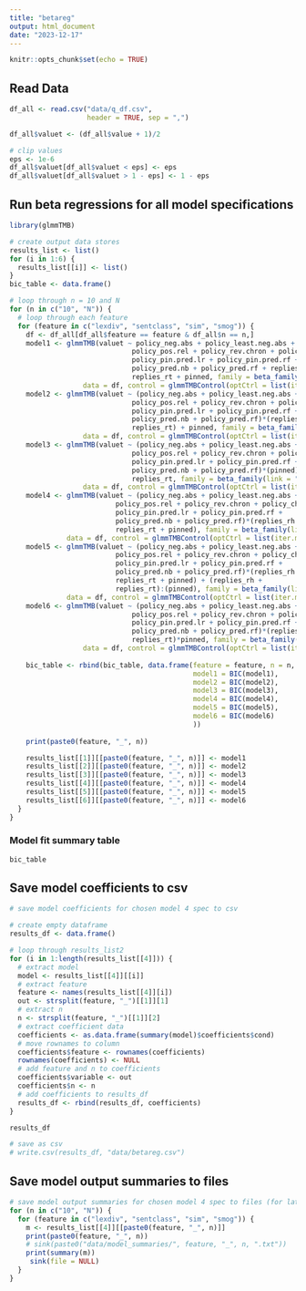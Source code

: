 ```yaml
---
title: "betareg"
output: html_document
date: "2023-12-17"
---
```


```r
knitr::opts_chunk$set(echo = TRUE)
```

## Read Data

```r
df_all <- read.csv("data/q_df.csv",
                   header = TRUE, sep = ",")

df_all$valuet <- (df_all$value + 1)/2

# clip values
eps <- 1e-6
df_all$valuet[df_all$valuet < eps] <- eps
df_all$valuet[df_all$valuet > 1 - eps] <- 1 - eps

```

## Run beta regressions for all model specifications


```r
library(glmmTMB)

# create output data stores
results_list <- list()
for (i in 1:6) {
  results_list[[i]] <- list()
}
bic_table <- data.frame()

# loop through n = 10 and N
for (n in c("10", "N")) {
  # loop through each feature
  for (feature in c("lexdiv", "sentclass", "sim", "smog")) {
    df <- df_all[df_all$feature == feature & df_all$n == n,]
    model1 <- glmmTMB(valuet ~ policy_neg.abs + policy_least.neg.abs + policy_pos.abs +   
                              policy_pos.rel + policy_rev.chron + policy_chron +
                              policy_pin.pred.lr + policy_pin.pred.rf + 
                              policy_pred.nb + policy_pred.rf + replies_rh +
                              replies_rt + pinned, family = beta_family(link = "logit"),
                  data = df, control = glmmTMBControl(optCtrl = list(iter.max = 10000, eval.max = 10000)))    
    model2 <- glmmTMB(valuet ~ (policy_neg.abs + policy_least.neg.abs + policy_pos.abs +   
                              policy_pos.rel + policy_rev.chron + policy_chron +
                              policy_pin.pred.lr + policy_pin.pred.rf + 
                              policy_pred.nb + policy_pred.rf)*(replies_rh +
                              replies_rt) + pinned, family = beta_family(link = "logit"),
                  data = df, control = glmmTMBControl(optCtrl = list(iter.max = 10000, eval.max = 10000)))    
    model3 <- glmmTMB(valuet ~ (policy_neg.abs + policy_least.neg.abs + policy_pos.abs +   
                              policy_pos.rel + policy_rev.chron + policy_chron +
                              policy_pin.pred.lr + policy_pin.pred.rf + 
                              policy_pred.nb + policy_pred.rf)*(pinned) + replies_rh +
                              replies_rt, family = beta_family(link = "logit"),
                  data = df, control = glmmTMBControl(optCtrl = list(iter.max = 10000, eval.max = 10000)))
    model4 <- glmmTMB(valuet ~ (policy_neg.abs + policy_least.neg.abs + policy_pos.abs +   
                          policy_pos.rel + policy_rev.chron + policy_chron +
                          policy_pin.pred.lr + policy_pin.pred.rf + 
                          policy_pred.nb + policy_pred.rf)*(replies_rh +
                          replies_rt + pinned), family = beta_family(link = "logit"),
              data = df, control = glmmTMBControl(optCtrl = list(iter.max = 10000, eval.max = 10000))) 
    model5 <- glmmTMB(valuet ~ (policy_neg.abs + policy_least.neg.abs + policy_pos.abs +   
                          policy_pos.rel + policy_rev.chron + policy_chron +
                          policy_pin.pred.lr + policy_pin.pred.rf + 
                          policy_pred.nb + policy_pred.rf)*(replies_rh +
                          replies_rt + pinned) + (replies_rh +
                          replies_rt):(pinned), family = beta_family(link = "logit"),
              data = df, control = glmmTMBControl(optCtrl = list(iter.max = 10000, eval.max = 10000))) 
    model6 <- glmmTMB(valuet ~ (policy_neg.abs + policy_least.neg.abs + policy_pos.abs +   
                              policy_pos.rel + policy_rev.chron + policy_chron +
                              policy_pin.pred.lr + policy_pin.pred.rf + 
                              policy_pred.nb + policy_pred.rf)*(replies_rh +
                              replies_rt)*pinned, family = beta_family(link = "logit"),
                  data = df, control = glmmTMBControl(optCtrl = list(iter.max = 10000, eval.max = 10000)))
    
    bic_table <- rbind(bic_table, data.frame(feature = feature, n = n, 
                                             model1 = BIC(model1),
                                             model2 = BIC(model2),
                                             model3 = BIC(model3),
                                             model4 = BIC(model4),
                                             model5 = BIC(model5),
                                             model6 = BIC(model6)
                                             ))
    
    print(paste0(feature, "_", n))

    results_list[[1]][[paste0(feature, "_", n)]] <- model1
    results_list[[2]][[paste0(feature, "_", n)]] <- model2
    results_list[[3]][[paste0(feature, "_", n)]] <- model3
    results_list[[4]][[paste0(feature, "_", n)]] <- model4
    results_list[[5]][[paste0(feature, "_", n)]] <- model5
    results_list[[6]][[paste0(feature, "_", n)]] <- model6
  }
}


```
### Model fit summary table

```r
bic_table
```

## Save model coefficients to csv

```r
# save model coefficients for chosen model 4 spec to csv

# create empty dataframe
results_df <- data.frame()

# loop through results_list2
for (i in 1:length(results_list[[4]])) {
  # extract model
  model <- results_list[[4]][[i]]
  # extract feature
  feature <- names(results_list[[4]][i])
  out <- strsplit(feature, "_")[[1]][1]
  # extract n
  n <- strsplit(feature, "_")[[1]][2]
  # extract coefficient data
  coefficients <- as.data.frame(summary(model)$coefficients$cond)
  # move rownames to column
  coefficients$feature <- rownames(coefficients)
  rownames(coefficients) <- NULL
  # add feature and n to coefficients
  coefficients$variable <- out
  coefficients$n <- n
  # add coefficients to results_df
  results_df <- rbind(results_df, coefficients)
}

results_df

# save as csv
# write.csv(results_df, "data/betareg.csv")

```

## Save model output summaries to files

```r
# save model output summaries for chosen model 4 spec to files (for latex appendix)
for (n in c("10", "N")) {
  for (feature in c("lexdiv", "sentclass", "sim", "smog")) {
    m <- results_list[[4]][[paste0(feature, "_", n)]]
    print(paste0(feature, "_", n))
    # sink(paste0("data/model_summaries/", feature, "_", n, ".txt"))
    print(summary(m))
     sink(file = NULL)
  }
}
```

